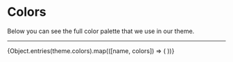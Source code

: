 

<Meta title="Docs/Colors" />

# Colors

Below you can see the full color palette that we use in our theme.

---

<ColorPalette>
  {Object.entries(theme.colors).map(([name, colors]) => (
    <ColorItem colors={colors} key={name} title={name} />
  ))}
</ColorPalette>
